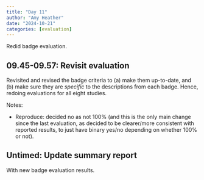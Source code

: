 ```yaml
---
title: "Day 11"
author: "Amy Heather"
date: "2024-10-21"
categories: [evaluation]
---
```


::: {.callout-note}

Redid badge evaluation.

:::

## 09.45-09.57: Revisit evaluation

Revisited and revised the badge criteria to (a) make them up-to-date, and (b) make sure they are *specific* to the descriptions from each badge. Hence, redoing evaluations for all eight studies.

Notes:

* Reproduce: decided no as not 100% (and this is the only main change since the last evaluation, as decided to be clearer/more consistent with reported results, to just have binary yes/no depending on whether 100% or not).

## Untimed: Update summary report

With new badge evaluation results.